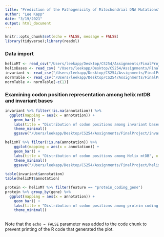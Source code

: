 ```yaml
---
title: "Prediction of the Pathogenicity of Mitochondrial DNA Mutations"
author: "Lee Kapp"
date: "3/19/2021"
output: html_document
---
```


```r
knitr::opts_chunk$set(echo = FALSE, message = FALSE)
library(tidyverse);library(readxl)
```

### Data import

```r
helixMT <- read_csv("/Users/leekapp/Desktop/CS254/Assignments/FinalProject/helixData.csv")
helixBases <- read_csv( "/Users/leekapp/Desktop/CS254/Assignments/FinalProject/helixBases.csv")
invariant <- read_csv("/Users/leekapp/Desktop/CS254/Assignments/FinalProject/invariant.csv")
normTable <- read_csv("/Users/leekapp/Desktop/CS254/Assignments/FinalProject/norm_mtDNA_table.csv")
normTable <- normTable[-c(1)]
```

### Examining codon position representation among helix mtDB and invariant bases
```r
invariant %>% filter(!is.na(annotation)) %>% 
  ggplot(mapping = aes(x = annotation)) +
    geom_bar() +
    labs(title = "Distribution of codon positions among invariant bases", x = "codon position")
    theme_minimal()
    ggsave("/Users/leekapp/Desktop/CS254/Assignments/FinalProject/invariantCodons.pdf")

helixMT %>% filter(!is.na(annotation)) %>% 
    ggplot(mapping = aes(x = annotation)) +
    geom_bar() +
    labs(title = "Distribution of codon positions among Helix mtDB", x = "codon position")
    theme_minimal()
    ggsave("/Users/leekapp/Desktop/CS254/Assignments/FinalProject/helixCodons.pdf")
    
table(invariant$annotation)
table(helixMT$annotation)
```


```r
protein <- helixMT %>% filter(feature == "protein_coding_gene")
protein %>% group_by(gene) %>% 
  ggplot(mapping = aes(x = annotation)) +
    geom_bar() +
    labs(title = "Distribution of codon positions among protein coding genes", x = "codon position", y = "Helix mtDB")
    theme_minimal()
  

```

Note that the `echo = FALSE` parameter was added to the code chunk to prevent printing of the R code that generated the plot.
